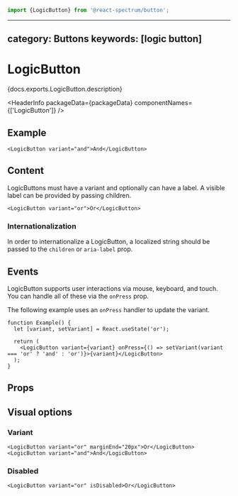 <!-- Copyright 2020 Adobe. All rights reserved.
This file is licensed to you under the Apache License, Version 2.0 (the "License");
you may not use this file except in compliance with the License. You may obtain a copy
of the License at http://www.apache.org/licenses/LICENSE-2.0
Unless required by applicable law or agreed to in writing, software distributed under
the License is distributed on an "AS IS" BASIS, WITHOUT WARRANTIES OR REPRESENTATIONS
OF ANY KIND, either express or implied. See the License for the specific language
governing permissions and limitations under the License. -->



```jsx import
import {LogicButton} from '@react-spectrum/button';
```

---
category: Buttons
keywords: [logic button]
---

# LogicButton

<p>{docs.exports.LogicButton.description}</p>

<HeaderInfo
  packageData={packageData}
  componentNames={['LogicButton']} />

## Example

```tsx example
<LogicButton variant="and">And</LogicButton>
```

## Content

LogicButtons must have a variant and optionally can have a label.
A visible label can be provided by passing children.

```tsx example
<LogicButton variant="or">Or</LogicButton>
```

### Internationalization

In order to internationalize a LogicButton, a localized string should be passed to the `children` or `aria-label` prop.

## Events

LogicButton supports user interactions via mouse, keyboard, and touch. You can handle all of these via the `onPress` prop.

The following example uses an `onPress` handler to update the variant.

```tsx example
function Example() {
  let [variant, setVariant] = React.useState('or');

  return (
    <LogicButton variant={variant} onPress={() => setVariant(variant === 'or' ? 'and' : 'or')}>{variant}</LogicButton>
  );
}
```

## Props

<PropTable component={docs.exports.LogicButton} links={docs.links} />

## Visual options

### Variant

```tsx example
<LogicButton variant="or" marginEnd="20px">Or</LogicButton>
<LogicButton variant="and">And</LogicButton>
```

### Disabled

```tsx example
<LogicButton variant="or" isDisabled>Or</LogicButton>
```
